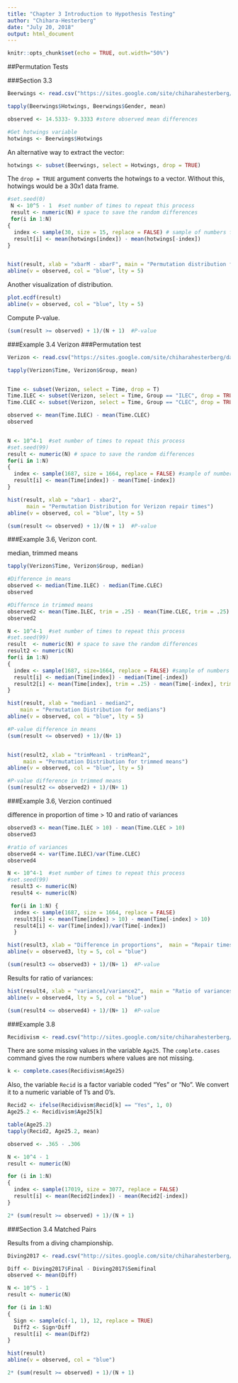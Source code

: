 ---
title: "Chapter 3 Introduction to Hypothesis Testing"
author: "Chihara-Hesterberg"
date: "July 20, 2018"
output: html_document
---

```{r setup, include=FALSE}
knitr::opts_chunk$set(echo = TRUE, out.width="50%")
```

##Permutation Tests

###Section 3.3
```{r}
Beerwings <- read.csv("https://sites.google.com/site/chiharahesterberg/data2/Beerwings.csv")

tapply(Beerwings$Hotwings, Beerwings$Gender, mean)

observed <- 14.5333- 9.3333 #store observed mean differences

#Get hotwings variable
hotwings <- Beerwings$Hotwings
```

An alternative way to extract the vector:
```{r}
hotwings <- subset(Beerwings, select = Hotwings, drop = TRUE)
```
The <tt>`drop = TRUE`</tt> argument converts the hotwings to a vector. Without this, hotwings would be a 30x1 data frame.

```{r}
#set.seed(0)
 N <- 10^5 - 1  #set number of times to repeat this process
 result <- numeric(N) # space to save the random differences
 for(i in 1:N)
{
  index <- sample(30, size = 15, replace = FALSE) # sample of numbers from 1:30
  result[i] <- mean(hotwings[index]) - mean(hotwings[-index])
}


hist(result, xlab = "xbarM - xbarF", main = "Permutation distribution for hot wings")
abline(v = observed, col = "blue", lty = 5)
```

Another visualization of distribution.
```{r}
plot.ecdf(result)
abline(v = observed, col = "blue", lty = 5)
```

Compute P-value.
```{r}
(sum(result >= observed) + 1)/(N + 1)  #P-value
```


###Example 3.4 Verizon
###Permutation test

```{r}
Verizon <- read.csv("https://sites.google.com/site/chiharahesterberg/data2/Verizon.csv")

tapply(Verizon$Time, Verizon$Group, mean)


Time <- subset(Verizon, select = Time, drop = T)
Time.ILEC <- subset(Verizon, select = Time, Group == "ILEC", drop = TRUE)
Time.CLEC <- subset(Verizon, select = Time, Group == "CLEC", drop = TRUE)

observed <- mean(Time.ILEC) - mean(Time.CLEC)
observed


N <- 10^4-1  #set number of times to repeat this process
#set.seed(99)
result <- numeric(N) # space to save the random differences
for(i in 1:N)
{
  index <- sample(1687, size = 1664, replace = FALSE) #sample of numbers from 1:1687
  result[i] <- mean(Time[index]) - mean(Time[-index])
}

hist(result, xlab = "xbar1 - xbar2",
      main = "Permutation Distribution for Verizon repair times")
abline(v = observed, col = "blue", lty = 5)

(sum(result <= observed) + 1)/(N + 1)  #P-value

```

###Example 3.6, Verizon cont.

median, trimmed means

```{r}
tapply(Verizon$Time, Verizon$Group, median)

#Difference in means
observed <- median(Time.ILEC) - median(Time.CLEC)
observed

#Differnce in trimmed means
observed2 <- mean(Time.ILEC, trim = .25) - mean(Time.CLEC, trim = .25)
observed2

N <- 10^4-1  #set number of times to repeat this process
#set.seed(99)
result  <- numeric(N) # space to save the random differences
result2 <- numeric(N)
for(i in 1:N)
{
  index <- sample(1687, size=1664, replace = FALSE) #sample of numbers from 1:1687
  result[i] <- median(Time[index]) - median(Time[-index])
  result2[i] <- mean(Time[index], trim = .25) - mean(Time[-index], trim = .25)
}

hist(result, xlab = "median1 - median2",
    main = "Permutation Distribution for medians")
abline(v = observed, col = "blue", lty = 5)

#P-value difference in means
(sum(result <= observed) + 1)/(N+ 1)


hist(result2, xlab = "trimMean1 - trimMean2",
     main = "Permutation Distribution for trimmed means")
abline(v = observed, col = "blue", lty = 5)

#P-value difference in trimmed means
(sum(result2 <= observed2) + 1)/(N+ 1)
```

###Example 3.6, Verzion continued

difference in proportion of time > 10
and ratio of variances
```{r}
observed3 <- mean(Time.ILEC > 10) - mean(Time.CLEC > 10)
observed3

#ratio of variances
observed4 <- var(Time.ILEC)/var(Time.CLEC)
observed4

N <- 10^4-1  #set number of times to repeat this process
#set.seed(99)
 result3 <- numeric(N)
 result4 <- numeric(N)

 for(i in 1:N) {
  index <- sample(1687, size = 1664, replace = FALSE)
  result3[i] <- mean(Time[index] > 10) - mean(Time[-index] > 10)
  result4[i] <- var(Time[index])/var(Time[-index])
  }

hist(result3, xlab = "Difference in proportions",  main = "Repair times > 10 hours")
abline(v = observed3, lty = 5, col = "blue")

(sum(result3 <= observed3) + 1)/(N+ 1)  #P-value
```

Results for ratio of variances:
```{r}
hist(result4, xlab = "variance1/variance2",  main = "Ratio of variances")
abline(v = observed4, lty = 5, col = "blue")

(sum(result4 <= observed4) + 1)/(N+ 1)  #P-value
```

###Example 3.8
```{r}
Recidivism <- read.csv("http://sites.google.com/site/chiharahesterberg/data2/Recidivism.csv")
```
There are some missing values in the variable <tt> `Age25`</tt>. The <tt> `complete.cases`</tt> command gives the row numbers where values are not missing.
```{r}
k <- complete.cases(Recidivism$Age25)
```

 Also, the variable <tt>`Recid`</tt> is a factor variable coded "Yes" or "No". We convert it to a numeric variable of 1's and 0's.
```{r}
Recid2 <- ifelse(Recidivism$Recid[k] == "Yes", 1, 0)
Age25.2 <- Recidivism$Age25[k]

table(Age25.2)
tapply(Recid2, Age25.2, mean)

observed <- .365 - .306

N <- 10^4 - 1
result <- numeric(N)

for (i in 1:N)
{
  index <- sample(17019, size = 3077, replace = FALSE)
  result[i] <- mean(Recid2[index]) - mean(Recid2[-index])
}

2* (sum(result >= observed) + 1)/(N + 1)
```


###Section 3.4 Matched Pairs

Results from a diving championship.

```{r}
Diving2017 <- read.csv("http://sites.google.com/site/chiharahesterberg/data2/Diving2017.csv")

Diff <- Diving2017$Final - Diving2017$Semifinal
observed <- mean(Diff)

N <- 10^5 - 1
result <- numeric(N)

for (i in 1:N)
{
  Sign <- sample(c(-1, 1), 12, replace = TRUE)
  Diff2 <- Sign*Diff
  result[i] <- mean(Diff2)
}

hist(result)
abline(v = observed, col = "blue")

2* (sum(result >= observed) + 1)/(N + 1)
```

